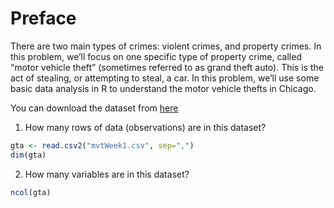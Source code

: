 # Preface {.unnumbered}

There are two main types of crimes: violent crimes, and property crimes. In this problem, we'll focus on one specific type of property crime, called "motor vehicle theft" (sometimes referred to as grand theft auto). This is the act of stealing, or attempting to steal, a car. In this problem, we'll use some basic data analysis in R to understand the motor vehicle thefts in Chicago.

You can download the dataset from [here](https://courses.edx.org/assets/courseware/v1/96f9b8f751467da3a4b8a5be33e32905/asset-v1:MITx+15.071x+2T2020+type@asset+block/mvtWeek1.csv)

1.  How many rows of data (observations) are in this dataset?

```r
gta <- read.csv2("mvtWeek1.csv", sep=",")
dim(gta)
```

2.  How many variables are in this dataset?

```r
ncol(gta)
```
